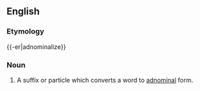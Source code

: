 ==English==

===Etymology===

{{-er|adnominalize}}

===Noun===
{{en-noun}}

# {{linguistics}} A suffix or particle which converts a word to [[adnominal]] form.